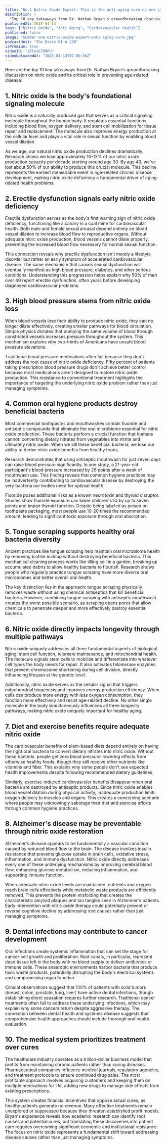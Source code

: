 ```yaml
---
title: "No.1 Nitric Oxide Expert: This is the anti-aging cure no one is talking about!"
description: |
  "Top 10 key takeaways from Dr. Nathan Bryan's groundbreaking discussion on nitric oxide and its critical role in preventing age-related disease."
publishedAt: 2025-04-14
tags: ["Nitric Oxide", "Anti Aging", "Cardiovascular Health"]
published: false
image: "number-one-nitric-oxide-expert–anti-aging-cure.jpg"
podcastHost: "The Diary Of A CEO"
isPremium: true
videoId: "zECoaEZRRFU"
videoUploadedAt: "2025-04-14T07:00:56Z"
---
```



<PodcastSummaryPageLayout frontmatter={frontmatter}>
Here are the top 10 key takeaways from Dr. Nathan Bryan's groundbreaking discussion on nitric oxide and its critical role in preventing age-related disease:

## 1. Nitric oxide is the body's foundational signaling molecule

Nitric oxide is a naturally produced gas that serves as a critical signaling molecule throughout the human body. It regulates essential functions including blood flow, oxygen delivery, and stem cell mobilization for tissue repair and replacement. The molecule also improves energy production at the cellular level and plays a vital role in sexual function by enabling blood vessel dilation.

As we age, our natural nitric oxide production declines dramatically. Research shows we lose approximately 10-12% of our nitric oxide production capacity per decade starting around age 30. By age 40, we've lost about 50% of our ability to produce this crucial molecule. This decline represents the earliest measurable event in age-related chronic disease development, making nitric oxide deficiency a fundamental driver of aging-related health problems.

## 2. Erectile dysfunction signals early nitric oxide deficiency

Erectile dysfunction serves as the body's first warning sign of nitric oxide deficiency, functioning like a canary in a coal mine for cardiovascular health. Both male and female sexual arousal depend entirely on blood vessel dilation to increase blood flow to reproductive organs. Without adequate nitric oxide production, blood vessels cannot dilate properly, preventing the increased blood flow necessary for normal sexual function.

This connection reveals why erectile dysfunction isn't merely a lifestyle disorder but rather an early symptom of accelerated cardiovascular disease. The same mechanism that causes sexual dysfunction will eventually manifest as high blood pressure, diabetes, and other serious conditions. Understanding this progression helps explain why 50% of men over 40 report erectile dysfunction, often years before developing diagnosed cardiovascular problems.

## 3. High blood pressure stems from nitric oxide loss

When blood vessels lose their ability to produce nitric oxide, they can no longer dilate effectively, creating smaller pathways for blood circulation. Simple physics dictates that pumping the same volume of blood through constricted vessels increases pressure throughout the system. This mechanism explains why two-thirds of Americans have unsafe blood pressure elevations.

Traditional blood pressure medications often fail because they don't address the root cause of nitric oxide deficiency. Fifty percent of patients taking prescription blood pressure drugs don't achieve better control because most medications aren't designed to restore nitric oxide production. This resistance to conventional treatment highlights the importance of targeting the underlying nitric oxide problem rather than just managing symptoms.

## 4. Common oral hygiene products destroy beneficial bacteria

Most commercial toothpastes and mouthwashes contain fluoride and antiseptic compounds that eliminate the oral microbiome essential for nitric oxide production. These bacteria perform a crucial function that humans cannot: converting dietary nitrates from vegetables into nitrite and ultimately nitric oxide. When we kill these beneficial bacteria, we lose our ability to derive nitric oxide benefits from healthy foods.

Research demonstrates that using antiseptic mouthwash for just seven days can raise blood pressure significantly. In one study, a 21-year-old participant's blood pressure increased by 26 points after a week of mouthwash use. This finding reveals that common hygiene practices may be inadvertently contributing to cardiovascular disease by destroying the very bacteria our bodies need for optimal health.

Fluoride poses additional risks as a known neurotoxin and thyroid disruptor. Studies show fluoride exposure can lower children's IQ by up to seven points and impair thyroid function. Despite being labeled as poison on toothpaste packaging, most people use 10-20 times the recommended amount, leading to significant toxic exposure through oral absorption.

## 5. Tongue scraping supports healthy oral bacteria diversity

Ancient practices like tongue scraping help maintain oral microbiome health by removing biofilm buildup without destroying beneficial bacteria. This mechanical cleaning process works like tilling soil in a garden, breaking up accumulated debris to allow healthy bacteria to flourish. Research shows people who regularly practice tongue scraping have more diverse oral microbiomes and better overall oral health.

The key distinction lies in the approach: tongue scraping physically removes waste without using chemical antiseptics that kill beneficial bacteria. However, combining tongue scraping with antiseptic mouthwash creates the worst possible scenario, as scraping opens pores that allow chemicals to penetrate deeper and more effectively destroy essential bacteria.

## 6. Nitric oxide directly impacts longevity through multiple pathways

Nitric oxide uniquely addresses all three fundamental aspects of biological aging: stem cell function, telomere maintenance, and mitochondrial health. The molecule signals stem cells to mobilize and differentiate into whatever cell types the body needs for repair. It also activates telomerase enzymes that prevent chromosome shortening during cell division, directly influencing lifespan at the genetic level.

Additionally, nitric oxide serves as the cellular signal that triggers mitochondrial biogenesis and improves energy production efficiency. When cells can produce more energy with less oxygen consumption, they function more effectively and resist age-related decline. No other single molecule in the body simultaneously influences all three longevity pathways, making nitric oxide uniquely important for healthy aging.

## 7. Diet and exercise benefits require adequate nitric oxide

The cardiovascular benefits of plant-based diets depend entirely on having the right oral bacteria to convert dietary nitrates into nitric oxide. Without these bacteria, people get zero blood pressure-lowering effects from otherwise healthy foods, though they still receive other nutrients like vitamins and fiber. This explains why some people don't see expected health improvements despite following recommended dietary guidelines.

Similarly, exercise-induced cardiovascular benefits disappear when oral bacteria are destroyed by antiseptic products. Since nitric oxide enables blood vessel dilation during physical activity, inadequate production limits oxygen delivery to muscles and organs. This creates a concerning scenario where people may unknowingly sabotage their diet and exercise efforts through common hygiene practices.

## 8. Alzheimer's disease may be preventable through nitric oxide restoration

Alzheimer's disease appears to be fundamentally a vascular condition caused by reduced blood flow to the brain. The disease involves insulin resistance that prevents glucose uptake in brain cells, oxidative stress, inflammation, and immune dysfunction. Nitric oxide directly addresses every one of these underlying mechanisms by improving cerebral blood flow, enhancing glucose metabolism, reducing inflammation, and supporting immune function.

When adequate nitric oxide levels are maintained, nutrients and oxygen reach brain cells effectively while metabolic waste products are efficiently removed. This prevents the protein misfolding that creates the characteristic amyloid plaques and tau tangles seen in Alzheimer's patients. Early intervention with nitric oxide therapy could potentially prevent or reverse cognitive decline by addressing root causes rather than just managing symptoms.

## 9. Dental infections may contribute to cancer development

Oral infections create systemic inflammation that can set the stage for cancer cell growth and proliferation. Root canals, in particular, represent dead tissue left in the body with no blood supply to deliver antibiotics or immune cells. These anaerobic environments harbor bacteria that produce toxic waste products, potentially disrupting the body's electrical systems and compromising organ function.

Clinical observations suggest that 100% of patients with solid tumors (breast, colon, prostate, lung, liver) have active dental infections, though establishing direct causation requires further research. Traditional cancer treatments often fail to address these underlying infections, which may explain why some cancers return despite aggressive therapy. The connection between dental health and systemic disease suggests that comprehensive health approaches should include thorough oral health evaluation.

## 10. The medical system prioritizes treatment over cures

The healthcare industry operates as a trillion-dollar business model that profits from maintaining chronic patients rather than curing diseases. Pharmaceutical companies influence medical journals, regulatory agencies, and treatment protocols to ensure continued drug sales. The most profitable approach involves acquiring customers and keeping them on multiple medications for life, adding new drugs to manage side effects from existing prescriptions.

This system creates financial incentives that oppose actual cures, as healthy patients generate no revenue. Many effective treatments remain unexplored or suppressed because they threaten established profit models. Bryan's experience reveals how academic research can identify root causes and potential cures, but translating these discoveries into patient care requires overcoming significant economic and institutional resistance. The focus on nitric oxide represents a fundamental shift toward addressing disease causes rather than just managing symptoms.

</PodcastSummaryPageLayout>

